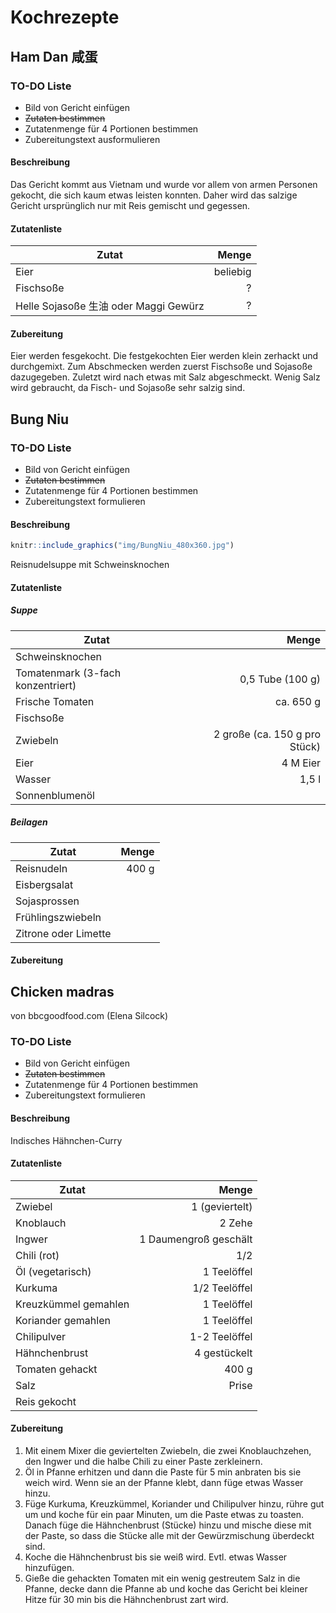 # Kochrezepte

## Ham Dan 咸蛋

### TO-DO Liste

- Bild von Gericht einfügen
-  ~~Zutaten bestimmen~~
- Zutatenmenge für 4 Portionen bestimmen
- Zubereitungstext ausformulieren 



#### Beschreibung {-}

Das Gericht kommt aus Vietnam und wurde vor allem von armen Personen gekocht, die sich kaum etwas leisten konnten. Daher wird das salzige Gericht ursprünglich nur mit Reis gemischt und gegessen.

#### Zutatenliste {-}

Zutat | Menge 
---|---:
Eier | beliebig
Fischsoße | ?
Helle Sojasoße 生油 oder Maggi Gewürz | ?

#### Zubereitung {-}

Eier werden fesgekocht. Die festgekochten Eier werden klein zerhackt und durchgemixt. Zum Abschmecken werden zuerst Fischsoße und Sojasoße dazugegeben. Zuletzt wird nach etwas mit Salz abgeschmeckt. Wenig Salz wird gebraucht, da Fisch- und Sojasoße sehr salzig sind. 




## Bung Niu

### TO-DO Liste

- Bild von Gericht einfügen
-  ~~Zutaten bestimmen~~
- Zutatenmenge für 4 Portionen bestimmen
- Zubereitungstext formulieren 

#### Beschreibung {-}


```r
knitr::include_graphics("img/BungNiu_480x360.jpg")
```


Reisnudelsuppe mit Schweinsknochen

#### Zutatenliste {-}

##### Suppe {-}
Zutat | Menge 
---|---:
Schweinsknochen | 
Tomatenmark (3-fach konzentriert) | 0,5 Tube (100 g)
Frische Tomaten | ca. 650 g
Fischsoße | 
Zwiebeln | 2 große (ca. 150 g pro Stück)
Eier | 4 M Eier
Wasser | 1,5 l
Sonnenblumenöl | 


##### Beilagen {-}

Zutat | Menge 
---|---:
Reisnudeln | 400 g  
Eisbergsalat |
Sojasprossen |
Frühlingszwiebeln |
Zitrone oder Limette | 

#### Zubereitung {-}




## Chicken madras

von bbcgoodfood.com (Elena Silcock)

### TO-DO Liste

- Bild von Gericht einfügen
-  ~~Zutaten bestimmen~~
- Zutatenmenge für 4 Portionen bestimmen
- Zubereitungstext formulieren 

#### Beschreibung {-}
Indisches Hähnchen-Curry

#### Zutatenliste {-}

Zutat | Menge 
---|---:
Zwiebel | 1 (geviertelt)
Knoblauch | 2 Zehe
Ingwer | 1 Daumengroß geschält
Chili (rot) | 1/2
Öl (vegetarisch) | 1 Teelöffel
Kurkuma | 1/2 Teelöffel
Kreuzkümmel gemahlen | 1 Teelöffel
Koriander gemahlen | 1 Teelöffel
Chilipulver | 1-2 Teelöffel
Hähnchenbrust | 4 gestückelt
Tomaten gehackt | 400 g
Salz | Prise
Reis gekocht |


#### Zubereitung {-}

1. Mit einem Mixer die geviertelten Zwiebeln, die zwei Knoblauchzehen, den 
  Ingwer und die halbe Chili zu einer Paste zerkleinern.
2. Öl in Pfanne erhitzen und dann die Paste für 5 min anbraten bis sie weich 
  wird. Wenn sie an der Pfanne klebt, dann füge etwas Wasser hinzu.
3. Füge Kurkuma, Kreuzkümmel, Koriander und Chilipulver hinzu, rühre gut um und
  koche für ein paar Minuten, um die Paste etwas zu toasten. Danach füge die 
  Hähnchenbrust (Stücke) hinzu und mische diese mit der Paste, so dass 
  die Stücke alle mit der Gewürzmischung überdeckt sind.
4. Koche die Hähnchenbrust bis sie weiß wird. Evtl. etwas Wasser hinzufügen.
5. Gieße die gehackten Tomaten mit ein wenig gestreutem Salz in die Pfanne, 
  decke dann die Pfanne ab und koche das Gericht bei kleiner Hitze für 30 min
  bis die Hähnchenbrust zart wird. 
